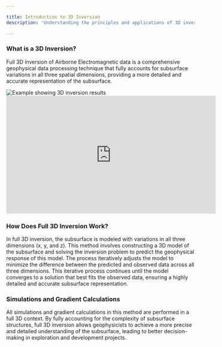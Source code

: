 ```yaml
---

title: Introduction to 3D Inversion
description: 'Understanding the principles and applications of 3D inversion in geophysics'

---
```


### What is a 3D Inversion?

Full 3D inversion of Airborne Electromagnetic data is a comprehensive geophysical data processing technique that fully accounts for subsurface variations in all three spatial dimensions, providing a more detailed and accurate representation of the subsurface.

<Frame caption="Example showing 3D inversion results">
  <img src="/images/3d.png" alt="Example showing 3D inversion results" />
</Frame>

<iframe
  width="560"
  height="315"
  src="https://www.youtube.com/watch?v=Sy7yjRhZjUs"
  title="YouTube video player"
  frameborder="0"
  allow="accelerometer; autoplay; clipboard-write; encrypted-media; gyroscope; picture-in-picture"
  allowfullscreen
></iframe>


### How Does Full 3D Inversion Work?

In full 3D inversion, the subsurface is modeled with variations in all three dimensions (x, y, and z). This method involves constructing a 3D model of the subsurface and solving the inversion problem to predict the geophysical response of this model. The process iteratively adjusts the model to minimize the difference between the predicted and observed data across all three dimensions. This iterative process continues until the model converges to a solution that best fits the observed data, ensuring a highly detailed and accurate subsurface representation.

### Simulations and Gradient Calculations

All simulations and gradient calculations in this method are performed in a full 3D context. By fully accounting for the complexity of subsurface structures, full 3D inversion allows geophysicists to achieve a more precise and detailed understanding of the subsurface, leading to better decision-making in exploration and development projects.
